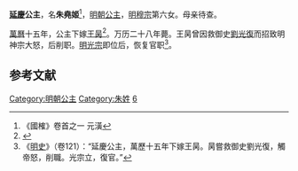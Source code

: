 {{Otheruses|延慶公主|other=同名或類似名的其它條目描述}}
{{東亞女性歷史人物
| 名稱=延庆公主
| 身份=[[明朝|明朝]]公主
| 畫像=
| 說明=
| 姓名=朱堯姬
| 封爵=[[公主|公主]]
| 位號=
| 封號=延庆公主
| 出生年=
| 逝世年=
| 諡號=
| 墳墓=
| 父親=[[明穆宗|明穆宗]]
| 同胞兄弟=
| 母親=
|}}

'''[[延慶|延慶]]公主'''，名'''朱堯姬'''<ref>《國榷》卷首之一 元潢</ref>，[[明朝|明朝]][[公主|公主]]，[[明穆宗|明穆宗]]第六女。母亲待查。

[[萬曆|萬曆]]十五年，公主下嫁[[王昺|王昺]]<ref>{{Cite book|title=北京历史文化论丛 第4辑|last=北京市文物研究所编著|first=|publisher=上海：[[上海古籍出版社|上海古籍出版社]]|year=2010.11|isbn=978-7-5325-5737-0|location=|pages=235}}</ref>。万历二十八年薨。王昺曾因救御史[[劉光復|劉光復]]而招致明神宗大怒，后削职。[[明光宗|明光宗]]即位后，恢复官职<ref>《[[明史|明史]]》（卷121）：“延慶公主，萬歷十五年下嫁王昺。昺嘗救御史劉光復，觸帝怒，削職。光宗立，復官。”</ref>。

==参考文献==
<div class="references-small">
<references></references>
</div>

{{明穆宗皇室}}

[[Category:明朝公主|Category:明朝公主]]
[[Category:朱姓|Category:朱姓]]
[[Category:明穆宗皇女|6]]


{{明朝人物小作品}}